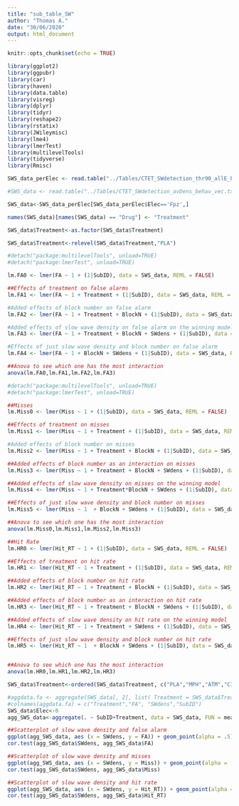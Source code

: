```yaml
---
title: "sub_table_SW"
author: "Thomas A."
date: "30/06/2020"
output: html_document
---
```


```r
knitr::opts_chunk$set(echo = TRUE)
```

```r
library(ggplot2)
library(ggpubr)
library(car)
library(haven)
library(data.table)
library(visreg)
library(dplyr)
library(tidyr)
library(reshape2)
library(rstatix)
library(JWileymisc)
library(lme4)
library(lmerTest)
library(multilevelTools)
library(tidyverse)
library(Rmisc)

SWS_data_perElec <- read.table("../Tables/CTET_SWdetection_thr90_allE_P2P_behav_vec.txt", header = TRUE, sep = ",", stringsAsFactors = FALSE)

#SWS_data <- read.table("../Tables/CTET_SWdetection_avDens_behav_vec.txt", header = TRUE, sep = ",", stringsAsFactors = FALSE)

SWS_data<-SWS_data_perElec[SWS_data_perElec$Elec=='Fpz',]

names(SWS_data)[names(SWS_data) == "Drug"] <- "Treatment"

SWS_data$Treatment<-as.factor(SWS_data$Treatment)

SWS_data$Treatment<-relevel(SWS_data$Treatment,"PLA")
```
```r
#detach("package:multilevelTools", unload=TRUE)
#detach("package:lmerTest", unload=TRUE)

lm.FA0 <- lmer(FA ~ 1 + (1|SubID), data = SWS_data, REML = FALSE)

##Effects of treatment on false alarms 
lm.FA1 <- lmer(FA ~ 1 + Treatment + (1|SubID), data = SWS_data, REML = FALSE)

#Added effects of block number on false alarm
lm.FA2 <- lmer(FA ~ 1 + Treatment + BlockN + (1|SubID), data = SWS_data, REML = FALSE)

#Added effects of slow wave density on false alarm on the winning model
lm.FA3 <- lmer(FA ~ 1 + Treatment + BlockN + SWdens + (1|SubID), data = SWS_data, REML = FALSE)

#Effects of just slow wave density and block number on false alarm
lm.FA4 <- lmer(FA ~ 1 + BlockN + SWdens + (1|SubID), data = SWS_data, REML = FALSE)

##Anova to see which one has the most interaction
anova(lm.FA0,lm.FA1,lm.FA2,lm.FA3)

```

```r
#detach("package:multilevelTools", unload=TRUE)
#detach("package:lmerTest", unload=TRUE)

##Misses 
lm.Miss0 <- lmer(Miss ~ 1 + (1|SubID), data = SWS_data, REML = FALSE)

##Effects of treatment on misses 
lm.Miss1 <- lmer(Miss ~ 1 + Treatment + (1|SubID), data = SWS_data, REML = FALSE)

#Added effects of block number on misses
lm.Miss2 <- lmer(Miss ~ 1 + Treatment + BlockN + (1|SubID), data = SWS_data, REML = FALSE)

##Added effects of block number as an interaction on misses 
lm.Miss3 <- lmer(Miss ~ 1 + Treatment + BlockN + SWdens + (1|SubID), data = SWS_data, REML = FALSE)

##Added effects of slow wave density on misses on the winning model
lm.Miss4 <- lmer(Miss ~ 1 + Treatment*BlockN + SWdens + (1|SubID), data = SWS_data, REML = FALSE)

##Effects of just slow wave density and block number on misses
lm.Miss5 <- lmer(Miss ~ 1  + BlockN + SWdens + (1|SubID), data = SWS_data, REML = FALSE)

##Anova to see which one has the most interaction
anova(lm.Miss0,lm.Miss1,lm.Miss2,lm.Miss3)

```

```r
##Hit Rate  
lm.HR0 <- lmer(Hit_RT ~ 1 + (1|SubID), data = SWS_data, REML = FALSE)

##Effects of treatment on hit rate 
lm.HR1 <- lmer(Hit_RT ~ 1 + Treatment + (1|SubID), data = SWS_data, REML = FALSE)

##Added effects of block number on hit rate  
lm.HR2 <- lmer(Hit_RT ~ 1 + Treatment + BlockN + (1|SubID), data = SWS_data, REML = FALSE)

##Added effects of block number as an interaction on hit rate  
lm.HR3 <- lmer(Hit_RT ~ 1 + Treatment + BlockN + SWdens + (1|SubID), data = SWS_data, REML = FALSE)

##Added effects of slow wave density on hit rate on the winning model
lm.HR4 <- lmer(Hit_RT ~ 1 + Treatment + SWdens + (1|SubID), data = SWS_data, REML = FALSE)

##Effects of just slow wave density and block number on hit rate
lm.HR5 <- lmer(Hit_RT ~ 1  + BlockN + SWdens + (1|SubID), data = SWS_data, REML = FALSE)


##Anova to see which one has the most interaction
anova(lm.HR0,lm.HR1,lm.HR2,lm.HR3)

```


```r
SWS_data$Treatment<-ordered(SWS_data$Treatment, c("PLA","MPH","ATM","CIT"))

#aggdata.fa <- aggregate(SWS_data[, 2], list( Treatment = SWS_data$Treatment, FA = SWS_data$FA, SWdens = SWS_data$SWdens), mean)
#colnames(aggdata.fa) = c("Treatment","FA", "SWdens","SubID")
SWS_data$Elec<-0
agg_SWS_data<-aggregate(. ~ SubID+Treatment, data = SWS_data, FUN = mean)

##Scatterplot of slow wave density and false alarm 
ggplot(agg_SWS_data, aes (x = SWdens, y = FA)) + geom_point(alpha = .5)+ geom_smooth(method=lm, se = FALSE)+ scale_colour_manual(values = c("#666666", "#d95f02", "#7570b3", "#1b9e77"))
cor.test(agg_SWS_data$SWdens, agg_SWS_data$FA)

##Scatterplot of slow wave density and misses
ggplot(agg_SWS_data, aes (x = SWdens, y = Miss)) + geom_point(alpha = .7)+ geom_smooth(method=lm, se = FALSE) + scale_colour_manual(values = c("#666666", "#d95f02", "#7570b3", "#1b9e77"))
cor.test(agg_SWS_data$SWdens, agg_SWS_data$Miss)

##Scatterplot of slow wave density and hit rate
ggplot(agg_SWS_data, aes (x = SWdens, y = Hit_RT)) + geom_point(alpha = .5)+ geom_smooth(method=lm, se = FALSE) + scale_colour_manual(values = c("#666666", "#d95f02", "#7570b3", "#1b9e77"))
cor.test(agg_SWS_data$SWdens, agg_SWS_data$Hit_RT)

```
